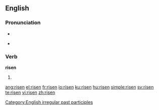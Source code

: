 ==English==

===Pronunciation===
* {{IPA|/'ɻɪzən/}}
* {{audio|en-us-risen.ogg|Audio (US)}}
*: {{rhymes|ɪzən}}

===Verb===
'''risen'''

# {{past participle of|[[rise]]}}

[[Category:English irregular past participles]]

[[ang:risen]]
[[el:risen]]
[[fr:risen]]
[[io:risen]]
[[ku:risen]]
[[hu:risen]]
[[simple:risen]]
[[sv:risen]]
[[te:risen]]
[[vi:risen]]
[[zh:risen]]